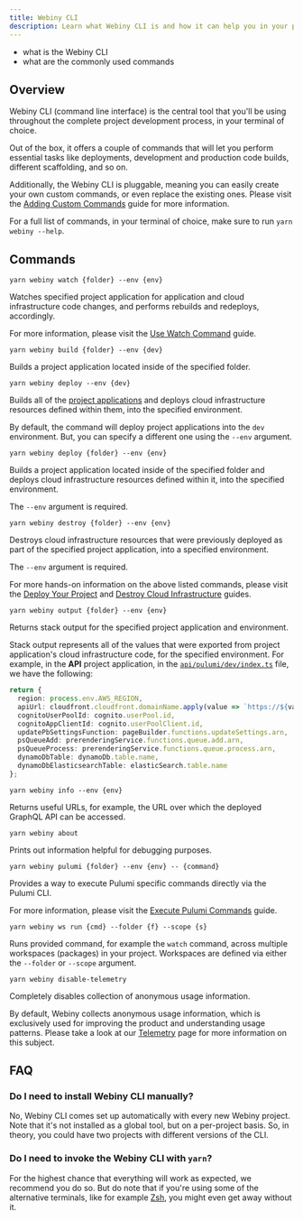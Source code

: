 ```yaml
---
title: Webiny CLI
description: Learn what Webiny CLI is and how it can help you in your project development.
---
```



<Alert type="success" title="What you'll learn">

- what is the Webiny CLI
- what are the commonly used commands

</Alert>

## Overview

Webiny CLI (command line interface) is the central tool that you'll be using throughout the complete project development process, in your terminal of choice.

Out of the box, it offers a couple of commands that will let you perform essential tasks like deployments, development and production code builds, different scaffolding, and so on.

Additionally, the Webiny CLI is pluggable, meaning you can easily create your own custom commands, or even replace the existing ones. Please visit the [Adding Custom Commands](/docs/{version}/core-development-concepts/extending-and-customizing/adding-custom-cli-commands) guide for more information.

<Alert type="info">

For a full list of commands, in your terminal of choice, make sure to run `yarn webiny --help`.

</Alert>

## Commands

`yarn webiny watch {folder} --env {env}`

Watches specified project application for application and cloud infrastructure code changes, and performs rebuilds and redeploys, accordingly.

<Alert type="info">

For more information, please visit the [Use Watch Command](/docs/{version}/core-development-concepts/basics/watch-command) guide.

</Alert>

`yarn webiny build {folder} --env {dev}`

Builds a project application located inside of the specified folder.

`yarn webiny deploy --env {dev}`

Builds all of the [project applications](/docs/{version}/core-development-concepts/project-organization/project-applications-and-packages) and deploys cloud infrastructure resources defined within them, into the specified environment.

By default, the command will deploy project applications into the `dev` environment. But, you can specify a different one using the `--env` argument.

`yarn webiny deploy {folder} --env {env}`

Builds a project application located inside of the specified folder and deploys cloud infrastructure resources defined within it, into the specified environment.

The `--env` argument is required.

`yarn webiny destroy {folder} --env {env}`

Destroys cloud infrastructure resources that were previously deployed as part of the specified project application, into a specified environment.

The `--env` argument is required.

<Alert type="info">

For more hands-on information on the above listed commands, please visit the [Deploy Your Project](/docs/{version}/core-development-concepts/basics/project-deployment) and [Destroy Cloud Infrastructure](/docs/{version}/infrastructure/basics/destroy-cloud-infrastructure) guides.

</Alert>

`yarn webiny output {folder} --env {env}`

Returns stack output for the specified project application and environment.

<Alert type="info">

Stack output represents all of the values that were exported from project application's cloud infrastructure code, for the specified environment. For example, in the **API** project application, in the [`api/pulumi/dev/index.ts`](https://github.com/webiny/webiny-js/blob/v5.14.0/packages/cwp-template-aws/template/api/pulumi/dev/index.ts#L127-L136) file, we have the following:

```ts pinterest-clone/api/pulumi/dev/index.ts
return {
  region: process.env.AWS_REGION,
  apiUrl: cloudfront.cloudfront.domainName.apply(value => `https://${value}`),
  cognitoUserPoolId: cognito.userPool.id,
  cognitoAppClientId: cognito.userPoolClient.id,
  updatePbSettingsFunction: pageBuilder.functions.updateSettings.arn,
  psQueueAdd: prerenderingService.functions.queue.add.arn,
  psQueueProcess: prerenderingService.functions.queue.process.arn,
  dynamoDbTable: dynamoDb.table.name,
  dynamoDbElasticsearchTable: elasticSearch.table.name
};
```

</Alert>

`yarn webiny info --env {env}`

Returns useful URLs, for example, the URL over which the deployed GraphQL API can be accessed.

`yarn webiny about`

Prints out information helpful for debugging purposes.

`yarn webiny pulumi {folder} --env {env} -- {command}`

Provides a way to execute Pulumi specific commands directly via the Pulumi CLI.

<Alert type="info">

For more information, please visit the [Execute Pulumi Commands](/docs/{version}/infrastructure/pulumi-iac/execute-pulumi-commands) guide.

</Alert>

`yarn webiny ws run {cmd} --folder {f} --scope {s}`

Runs provided command, for example the `watch` command, across multiple workspaces (packages) in your project. Workspaces are defined via either the `--folder` or `--scope` argument.

`yarn webiny disable-telemetry`

Completely disables collection of anonymous usage information.

<Alert type="warning" title="Telemetry">

By default, Webiny collects anonymous usage information, which is exclusively used for improving the product and understanding usage patterns. Please take a look at our [Telemetry](https://www.webiny.com/telemetry/) page for more information on this subject.

</Alert>

## FAQ

### Do I need to install Webiny CLI manually?

No, Webiny CLI comes set up automatically with every new Webiny project. Note that it's not installed as a global tool, but on a per-project basis. So, in theory, you could have two projects with different versions of the CLI.

### Do I need to invoke the Webiny CLI with `yarn`?

For the highest chance that everything will work as expected, we recommend you do so. But do note that if you're using some of the alternative terminals, like for example [Zsh](https://ohmyz.sh/), you might even get away without it.
